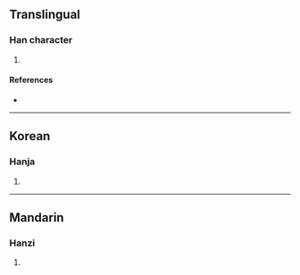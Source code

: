 {{character info/new}}
==Translingual==

===Han character===
{{Han char|rn=86|rad=火|as=04|sn=8|four=11809|canj=MJF,MTF|ids=⿱开火}}

# {{defn|Han|sort=火04}}

====References====
* {{Han ref|kx=0669.250|dkj=18996|hdz=32198.120|uh=70CE|ud=28878|bh=D27B|bd=53883}}

----

==Korean==

===Hanja===
{{ko-hanja|hangeul=음|eumhun=|rv=eum|mr=ŭm|y=um}}

# {{defn|lang=ko|sort=火04}}

----

==Mandarin==

===Hanzi===
{{cmn-hanzi|pin=[[yín]] ([[yin2]])|wg=yin<sup>2</sup>}}

# {{defn|lang=cmn|sort=火04}}